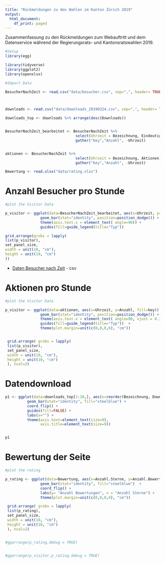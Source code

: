 ```yaml
---
title: "Rückmeldungen zu den Wahlen im Kanton Zürich 2019"
output:
  html_document:
    df_print: paged
---
```


Zusammenfassung zu den Rückmeldungen zum Webauftritt und dem Datenservice während der Regierungsrats- und Kantonsratswahlen 2019.

```r
#Setup
library(egg)

library(tidyverse)
library(ggplot2)
library(openxlsx)

```

```r

#Import Data

BesucherNachZeit <- read.csv("data/besucher.csv", sep=",", header= TRUE, fill=TRUE)



downloads <- read.csv("data/downloads_20190324.csv", sep=",", header= TRUE, fill=TRUE, stringsAsFactors =FALSE)

downloads_top <- downloads %>% arrange(desc(Downloads)) 


BesucherNachZeit_bearbeitet <- BesucherNachZeit %>% 
                                select(Uhrzeit = Bezeichnung, Eindeutige.Besucher) %>% 
                                gather("key","Anzahl", -Uhrzeit)


aktionen <- BesucherNachZeit %>% 
                                select(Uhrzeit = Bezeichnung, Aktionen) %>% 
                                gather("key","Anzahl", -Uhrzeit)

Bewertung <- read.xlsx("data/rating.xlsx")

```

# Anzahl Besucher pro Stunde
```r

#plot the Visitor Data

p_visitor <- ggplot(data=BesucherNachZeit_bearbeitet, aes(x=Uhrzeit, y=Anzahl, fill=key)) +
                geom_bar(stat="identity", position=position_dodge()) + 
                theme(axis.text.x = element_text( angle=90)) +
                guides(fill=guide_legend(title="Typ")) 

grid.arrange(grobs = lapply(
list(p_visitor),
set_panel_size,
width = unit(10, "cm"),
height = unit(10, "cm")
)) 
```

* [Daten Besucher nach Zeit](data/besucher.csv) - csv

# Aktionen pro Stunde
```r

#plot the Visitor Data

p_visitor <- ggplot(data=aktionen, aes(x=Uhrzeit, y=Anzahl, fill=key)) +
                geom_bar(stat="identity", position=position_dodge()) + 
                theme(axis.text.x = element_text( angle=90, vjust = 0.3)) +
                guides(fill=guide_legend(title="Typ"))  +
                theme(plot.margin=unit(c(0,0,0,6), "cm"))


 grid.arrange( grobs = lapply(
 list(p_visitor),
 set_panel_size,
 width = unit(10, "cm"),
 height = unit(10, "cm")
 ), ncol=2) 

```


# Datendownload

```r


p1 <- ggplot(data=downloads_top[1:10,], aes(x=reorder(Bezeichnung, Downloads), y=Downloads)) +
          geom_bar(stat="identity", fill="steelblue") + 
          coord_flip() + 
          guides(fill=FALSE) + 
          labs(x="") + 
          theme(axis.text=element_text(size=9),
                axis.title=element_text(size=9))


p1
```




# Bewertung der Seite
```r
#plot the rating

p_rating <- ggplot(data=Bewertung, aes(x=Anzahl.Sterne, y=Anzahl.Bewertungen)) +
                geom_bar(stat="identity", fill="steelblue")  + 
                coord_flip() +  
                labs(y= "Anzahl Bewertungen", x = "Anzahl Sterne") +
                theme(plot.margin=unit(c(0,0,0,4), "cm"))

 grid.arrange( grobs = lapply(
 list(p_rating),
 set_panel_size,
 width = unit(10, "cm"),
 height = unit(10, "cm")
 ), ncol=2) 


#ggarrange(p_rating,debug = TRUE)


#ggarrange(p_visitor,p_rating,debug = TRUE)
```

